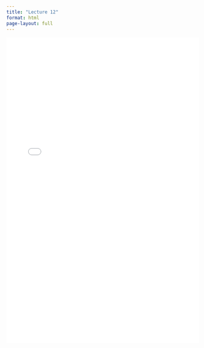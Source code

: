 ```yaml
---
title: "Lecture 12"
format: html
page-layout: full
---
```


<iframe src="lec12.html" width="100%" height="800px" style="border: none;"></iframe>
